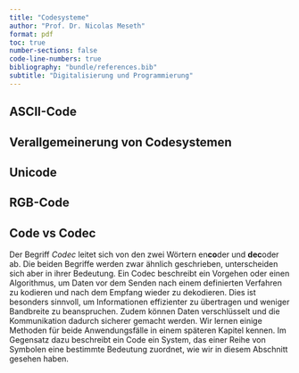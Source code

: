 ```yaml
---
title: "Codesysteme"
author: "Prof. Dr. Nicolas Meseth"
format: pdf
toc: true
number-sections: false
code-line-numbers: true
bibliography: "bundle/references.bib"
subtitle: "Digitalisierung und Programmierung"
---
```

## ASCII-Code

## Verallgemeinerung von Codesystemen

## Unicode

## RGB-Code

## Code vs Codec

Der Begriff *Codec* leitet sich von den zwei Wörtern en**co**der und **dec**oder ab. Die beiden Begriffe werden zwar ähnlich geschrieben, unterscheiden sich aber in ihrer Bedeutung. Ein Codec beschreibt ein Vorgehen oder einen Algorithmus, um Daten vor dem Senden nach einem definierten Verfahren zu kodieren und nach dem Empfang wieder zu dekodieren. Dies ist besonders sinnvoll, um Informationen effizienter zu übertragen und weniger Bandbreite zu beanspruchen. Zudem können Daten verschlüsselt und die Kommunikation dadurch sicherer gemacht werden. Wir lernen einige Methoden für beide Anwendungsfälle in einem späteren Kapitel kennen. Im Gegensatz dazu beschreibt ein Code ein System, das einer Reihe von Symbolen eine bestimmte Bedeutung zuordnet, wie wir in diesem Abschnitt gesehen haben.

